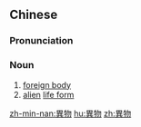 {{also|异物}}
==Chinese==
{{zh-forms|s=异物}}

===Pronunciation===
{{zh-pron
|m=yìwù
|mn=ī-bu̍t/īⁿ-bu̍t
|cat=n
}}

===Noun===
{{zh-noun}}

# [[foreign body]]
# [[alien]] [[life form]]

[[zh-min-nan:異物]]
[[hu:異物]]
[[zh:異物]]